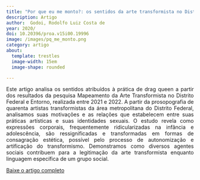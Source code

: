 ```yaml
---
title: "Por que eu me monto?: os sentidos da arte transformista no Distrito Federal"
description: Artigo
author:  Godoi, Rodolfo Luiz Costa de
year: 2020/
doi: 10.20396/proa.v15i00.19996
image: /images/pq_me_monto.png
category: artigo
about:
  template: trestles
  image-width: 15em
  image-shape: rounded

---
```

<P align="justify"> Este artigo analisa os sentidos atribuídos à prática de drag queen a partir dos resultados da pesquisa Mapeamento da Arte Transformista no Distrito Federal e Entorno, realizada entre 2021 e 2022. A partir da prosopografia de quarenta artistas transformistas da área metropolitana do Distrito Federal, analisamos suas motivações e as relações que estabelecem entre suas práticas artísticas e suas identidades sexuais. O estudo revela como expressões corporais, frequentemente ridicularizadas na infância e adolescência, são ressignificadas e transformadas em formas de consagração estética, possível pelo processo de autonomização e artificação do transformismo. Demonstramos como diversos agentes sociais contribuem para a legitimação da arte transformista enquanto linguagem específica de um grupo social.</p>

[Baixe o artigo completo](https://econtents.bc.unicamp.br/inpec/index.php/proa/article/view/19996)
